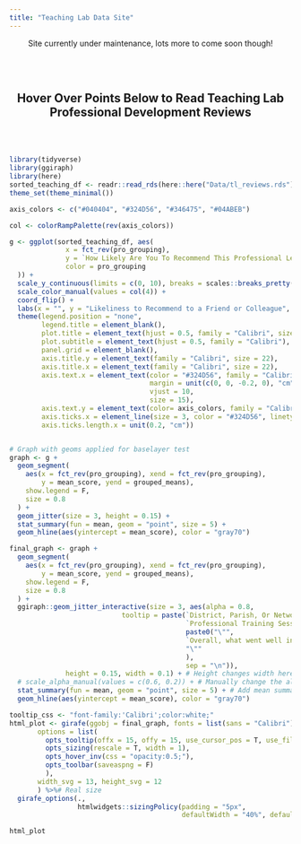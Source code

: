 ```yaml
---
title: "Teaching Lab Data Site"
---
```


<center>
Site currently under maintenance, lots more to come soon though!
</center>



<br>
<br>

<center><h2> Hover Over Points Below to Read Teaching Lab Professional Development Reviews </h2></center>

<br>
<br>

```r
library(tidyverse)
library(ggiraph)
library(here)
sorted_teaching_df <- readr::read_rds(here::here("Data/tl_reviews.rds"))
theme_set(theme_minimal())

axis_colors <- c("#040404", "#324D56", "#346475", "#04ABEB")

col <- colorRampPalette(rev(axis_colors))

g <- ggplot(sorted_teaching_df, aes(
              x = fct_rev(pro_grouping), 
              y = `How Likely Are You To Recommend This Professional Learning To A Colleague Or Friend?`, 
              color = pro_grouping
  )) +
  scale_y_continuous(limits = c(0, 10), breaks = scales::breaks_pretty(n = 10)) +
  scale_color_manual(values = col(4)) +
  coord_flip() +
  labs(x = "", y = "Likeliness to Recommend to a Friend or Colleague", title = "Explore Teaching Lab Reviews") +
  theme(legend.position = "none",
        legend.title = element_blank(),
        plot.title = element_text(hjust = 0.5, family = "Calibri", size = 30, face = "bold"),
        plot.subtitle = element_text(hjust = 0.5, family = "Calibri"),
        panel.grid = element_blank(),
        axis.title.y = element_text(family = "Calibri", size = 22),
        axis.title.x = element_text(family = "Calibri", size = 22),
        axis.text.x = element_text(color = "#324D56", family = "Calibri", 
                                   margin = unit(c(0, 0, -0.2, 0), "cm"),
                                   vjust = 10,
                                   size = 15),
        axis.text.y = element_text(color= axis_colors, family = "Calibri", size = 15),
        axis.ticks.x = element_line(size = 3, color = "#324D56", linetype = 2),
        axis.ticks.length.x = unit(0.2, "cm"))


# Graph with geoms applied for baselayer test
graph <- g + 
  geom_segment(
    aes(x = fct_rev(pro_grouping), xend = fct_rev(pro_grouping),
        y = mean_score, yend = grouped_means),
    show.legend = F,
    size = 0.8
  ) +
  geom_jitter(size = 3, height = 0.15) +
  stat_summary(fun = mean, geom = "point", size = 5) +
  geom_hline(aes(yintercept = mean_score), color = "gray70")

final_graph <- graph +
  geom_segment(
    aes(x = fct_rev(pro_grouping), xend = fct_rev(pro_grouping),
        y = mean_score, yend = grouped_means),
    show.legend = F,
    size = 0.8
  ) +
  ggiraph::geom_jitter_interactive(size = 3, aes(alpha = 0.8,
                            tooltip = paste(`District, Parish, Or Network`, 
                                            `Professional Training Session`,
                                            paste0("\"",
                                            `Overall, what went well in this professional learning?`,
                                            "\""
                                            ),
                                            sep = "\n")), 
              height = 0.15, width = 0.1) + # Height changes width here since coord_flip already happened
  # scale_alpha_manual(values = c(0.6, 0.2)) + # Manually change the alpha since they need to be set for different n
  stat_summary(fun = mean, geom = "point", size = 5) + # Add mean summary point
  geom_hline(aes(yintercept = mean_score), color = "gray70")

tooltip_css <- "font-family:'Calibri';color:white;"
html_plot <- girafe(ggobj = final_graph, fonts = list(sans = "Calibri"),
       options = list(
         opts_tooltip(offx = 15, offy = 15, use_cursor_pos = T, use_fill = T, css = tooltip_css),
         opts_sizing(rescale = T, width = 1),
         opts_hover_inv(css = "opacity:0.5;"),
         opts_toolbar(saveaspng = F)
         ),
       width_svg = 13, height_svg = 12
       ) %>%# Real size
  girafe_options(.,
                 htmlwidgets::sizingPolicy(padding = "5px",
                                           defaultWidth = "40%", defaultHeight = "40%"))

html_plot
```



